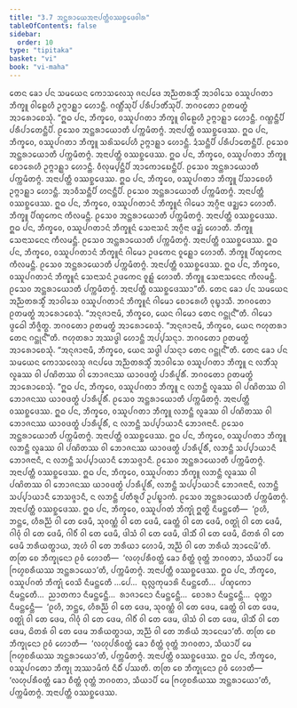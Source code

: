 ```yaml
---
title: "3.7 ᩋᨶ᩠ᨲᩁᩣᨿᩮᩋᨶᩣᨸᨲ᩠ᨲᩥᩅᩔᨧ᩠ᨨᩮᨴᩅᩤᩁ"
tableOfContents: false
sidebar:
  order: 10
type: "tipitaka"
basket: "vi"
book: "vi-maha"
---
```



<DynamicBreadcrumb />

<Division number="200" book="vi-maha">

<Paragraph number="876" book="vi-maha">
ᨲᩮᨶ ᨡᩮᩣ ᨸᨶ ᩈᨾᨿᩮᨶ ᨠᩮᩣᩈᩃᩮᩈᩩ ᨩᨶᨸᨴᩮ ᩋᨬ᩠ᨬᨲᩁᩈ᩠ᨾᩥᩴ ᩋᩣᩅᩤᩈᩮ ᩅᩔᩪᨸᨣᨲᩣ ᨽᩥᨠ᩠ᨡᩪ ᩅᩤᩊᩮᩉᩥ ᩏᨻ᩠ᨻᩣᩊ᩠ᩉᩣ ᩉᩮᩣᨶ᩠ᨲᩥ. ᨣᨱ᩠ᩉᩥᩴᩈᩩᨸᩥ ᨸᩁᩥᨸᩣᨲᩥᩴᩈᩩᨸᩥ. ᨽᨣᩅᨲᩮᩣ ᩑᨲᨾᨲ᩠ᨳᩴ ᩋᩣᩁᩮᩣᨧᩮᩈᩩᩴ.
</Paragraph>

<Paragraph number="877" book="vi-maha">
“ᩍᨵ ᨸᨶ, ᨽᩥᨠ᩠ᨡᩅᩮ, ᩅᩔᩪᨸᨣᨲᩣ ᨽᩥᨠ᩠ᨡᩪ ᩅᩤᩊᩮᩉᩥ ᩏᨻ᩠ᨻᩣᩊ᩠ᩉᩣ ᩉᩮᩣᨶ᩠ᨲᩥ. ᨣᨱ᩠ᩉᨶ᩠ᨲᩥᨸᩥ ᨸᩁᩥᨸᩣᨲᩮᨶ᩠ᨲᩥᨸᩥ. ᩑᩈᩮᩅ ᩋᨶ᩠ᨲᩁᩣᨿᩮᩣᨲᩥ ᨸᨠ᩠ᨠᨾᩥᨲᨻ᩠ᨻᩴ. ᩋᨶᩣᨸᨲ᩠ᨲᩥ ᩅᩔᨧ᩠ᨨᩮᨴᩔ.
</Paragraph>

<Paragraph number="878" book="vi-maha">
ᩍᨵ ᨸᨶ, ᨽᩥᨠ᩠ᨡᩅᩮ, ᩅᩔᩪᨸᨣᨲᩣ ᨽᩥᨠ᩠ᨡᩪ ᩈᩁᩦᩈᨸᩮᩉᩥ ᩏᨻ᩠ᨻᩣᩊ᩠ᩉᩣ ᩉᩮᩣᨶ᩠ᨲᩥ. ᨯᩴᩈᨶ᩠ᨲᩥᨸᩥ ᨸᩁᩥᨸᩣᨲᩮᨶ᩠ᨲᩥᨸᩥ. ᩑᩈᩮᩅ ᩋᨶ᩠ᨲᩁᩣᨿᩮᩣᨲᩥ ᨸᨠ᩠ᨠᨾᩥᨲᨻ᩠ᨻᩴ. ᩋᨶᩣᨸᨲ᩠ᨲᩥ ᩅᩔᨧ᩠ᨨᩮᨴᩔ.
</Paragraph>

<Paragraph number="879" book="vi-maha">
ᩍᨵ ᨸᨶ, ᨽᩥᨠ᩠ᨡᩅᩮ, ᩅᩔᩪᨸᨣᨲᩣ ᨽᩥᨠ᩠ᨡᩪ ᨧᩮᩣᩁᩮᩉᩥ ᩏᨻ᩠ᨻᩣᩊ᩠ᩉᩣ ᩉᩮᩣᨶ᩠ᨲᩥ. ᩅᩥᩃᩩᨾ᩠ᨸᨶ᩠ᨲᩥᨸᩥ ᩋᩣᨠᩮᩣᨭᩮᨶ᩠ᨲᩥᨸᩥ. ᩑᩈᩮᩅ ᩋᨶ᩠ᨲᩁᩣᨿᩮᩣᨲᩥ ᨸᨠ᩠ᨠᨾᩥᨲᨻ᩠ᨻᩴ. ᩋᨶᩣᨸᨲ᩠ᨲᩥ ᩅᩔᨧ᩠ᨨᩮᨴᩔ.
</Paragraph>

<Paragraph number="880" book="vi-maha">
ᩍᨵ ᨸᨶ, ᨽᩥᨠ᩠ᨡᩅᩮ, ᩅᩔᩪᨸᨣᨲᩣ ᨽᩥᨠ᩠ᨡᩪ ᨸᩥᩈᩣᨧᩮᩉᩥ ᩏᨻ᩠ᨻᩣᩊ᩠ᩉᩣ ᩉᩮᩣᨶ᩠ᨲᩥ. ᩋᩣᩅᩥᩈᨶ᩠ᨲᩥᨸᩥ ᩉᨶᨶ᩠ᨲᩥᨸᩥ. ᩑᩈᩮᩅ ᩋᨶ᩠ᨲᩁᩣᨿᩮᩣᨲᩥ ᨸᨠ᩠ᨠᨾᩥᨲᨻ᩠ᨻᩴ. ᩋᨶᩣᨸᨲ᩠ᨲᩥ ᩅᩔᨧ᩠ᨨᩮᨴᩔ.
</Paragraph>

<Paragraph number="881" book="vi-maha">
ᩍᨵ ᨸᨶ, ᨽᩥᨠ᩠ᨡᩅᩮ, ᩅᩔᩪᨸᨣᨲᩣᨶᩴ ᨽᩥᨠ᩠ᨡᩪᨶᩴ ᨣᩤᨾᩮᩣ ᩋᨣ᩠ᨣᩥᨶᩣ ᨴᨯ᩠ᨰᩮᩣ ᩉᩮᩣᨲᩥ. ᨽᩥᨠ᩠ᨡᩪ ᨸᩥᨱ᩠ᨯᨠᩮᨶ ᨠᩥᩃᨾᨶ᩠ᨲᩥ. ᩑᩈᩮᩅ ᩋᨶ᩠ᨲᩁᩣᨿᩮᩣᨲᩥ ᨸᨠ᩠ᨠᨾᩥᨲᨻ᩠ᨻᩴ. ᩋᨶᩣᨸᨲ᩠ᨲᩥ ᩅᩔᨧ᩠ᨨᩮᨴᩔ.
</Paragraph>

<Paragraph number="882" book="vi-maha">
ᩍᨵ ᨸᨶ, ᨽᩥᨠ᩠ᨡᩅᩮ, ᩅᩔᩪᨸᨣᨲᩣᨶᩴ ᨽᩥᨠ᩠ᨡᩪᨶᩴ ᩈᩮᨶᩣᩈᨶᩴ ᩋᨣ᩠ᨣᩥᨶᩣ ᨴᨯ᩠ᨰᩴ ᩉᩮᩣᨲᩥ. ᨽᩥᨠ᩠ᨡᩪ ᩈᩮᨶᩣᩈᨶᩮᨶ ᨠᩥᩃᨾᨶ᩠ᨲᩥ. ᩑᩈᩮᩅ ᩋᨶ᩠ᨲᩁᩣᨿᩮᩣᨲᩥ ᨸᨠ᩠ᨠᨾᩥᨲᨻ᩠ᨻᩴ. ᩋᨶᩣᨸᨲ᩠ᨲᩥ ᩅᩔᨧ᩠ᨨᩮᨴᩔ.
</Paragraph>

<Paragraph number="883" book="vi-maha">
ᩍᨵ ᨸᨶ, ᨽᩥᨠ᩠ᨡᩅᩮ, ᩅᩔᩪᨸᨣᨲᩣᨶᩴ ᨽᩥᨠ᩠ᨡᩪᨶᩴ ᨣᩤᨾᩮᩣ ᩏᨴᨠᩮᨶ ᩅᩪᩊ᩠ᩉᩮᩣ ᩉᩮᩣᨲᩥ. ᨽᩥᨠ᩠ᨡᩪ ᨸᩥᨱ᩠ᨯᨠᩮᨶ ᨠᩥᩃᨾᨶ᩠ᨲᩥ. ᩑᩈᩮᩅ ᩋᨶ᩠ᨲᩁᩣᨿᩮᩣᨲᩥ ᨸᨠ᩠ᨠᨾᩥᨲᨻ᩠ᨻᩴ. ᩋᨶᩣᨸᨲ᩠ᨲᩥ ᩅᩔᨧ᩠ᨨᩮᨴᩔ.
</Paragraph>

<Paragraph number="884" book="vi-maha">
ᩍᨵ ᨸᨶ, ᨽᩥᨠ᩠ᨡᩅᩮ, ᩅᩔᩪᨸᨣᨲᩣᨶᩴ ᨽᩥᨠ᩠ᨡᩪᨶᩴ ᩈᩮᨶᩣᩈᨶᩴ ᩏᨴᨠᩮᨶ ᩅᩪᩊ᩠ᩉᩴ ᩉᩮᩣᨲᩥ. ᨽᩥᨠ᩠ᨡᩪ ᩈᩮᨶᩣᩈᨶᩮᨶ ᨠᩥᩃᨾᨶ᩠ᨲᩥ. ᩑᩈᩮᩅ ᩋᨶ᩠ᨲᩁᩣᨿᩮᩣᨲᩥ ᨸᨠ᩠ᨠᨾᩥᨲᨻ᩠ᨻᩴ. ᩋᨶᩣᨸᨲ᩠ᨲᩥ ᩅᩔᨧ᩠ᨨᩮᨴᩔᩣ”ᨲᩥ.
</Paragraph>

</Division>
<Division number="201" book="vi-maha">

<Paragraph number="885" book="vi-maha">
ᨲᩮᨶ ᨡᩮᩣ ᨸᨶ ᩈᨾᨿᩮᨶ ᩋᨬ᩠ᨬᨲᩁᩈ᩠ᨾᩥᩴ ᩋᩣᩅᩤᩈᩮ ᩅᩔᩪᨸᨣᨲᩣᨶᩴ ᨽᩥᨠ᩠ᨡᩪᨶᩴ ᨣᩤᨾᩮᩣ ᨧᩮᩣᩁᩮᩉᩥ ᩅᩩᨭ᩠ᨮᩣᩈᩥ. ᨽᨣᩅᨲᩮᩣ ᩑᨲᨾᨲ᩠ᨳᩴ ᩋᩣᩁᩮᩣᨧᩮᩈᩩᩴ. “ᩋᨶᩩᨩᩣᨶᩣᨾᩥ, ᨽᩥᨠ᩠ᨡᩅᩮ, ᨿᩮᨶ ᨣᩤᨾᩮᩣ ᨲᩮᨶ ᨣᨶ᩠ᨲᩩᨶ᩺”ᨲᩥ.
</Paragraph>

<Paragraph number="886" book="vi-maha">
ᨣᩤᨾᩮᩣ ᨴ᩠ᩅᩮᨵᩤ ᨽᩥᨩ᩠ᨩᩥᨲ᩠ᨳ. ᨽᨣᩅᨲᩮᩣ ᩑᨲᨾᨲ᩠ᨳᩴ ᩋᩣᩁᩮᩣᨧᩮᩈᩩᩴ. “ᩋᨶᩩᨩᩣᨶᩣᨾᩥ, ᨽᩥᨠ᩠ᨡᩅᩮ, ᨿᩮᨶ ᨻᩉᩩᨲᩁᩣ ᨲᩮᨶ ᨣᨶ᩠ᨲᩩᨶ᩺”ᨲᩥ.
</Paragraph>

<Paragraph number="887" book="vi-maha">
ᨻᩉᩩᨲᩁᩣ ᩋᩔᨴ᩠ᨵᩤ ᩉᩮᩣᨶ᩠ᨲᩥ ᩋᨸ᩠ᨸᩈᨶ᩠ᨶᩣ. ᨽᨣᩅᨲᩮᩣ ᩑᨲᨾᨲ᩠ᨳᩴ ᩋᩣᩁᩮᩣᨧᩮᩈᩩᩴ. “ᩋᨶᩩᨩᩣᨶᩣᨾᩥ, ᨽᩥᨠ᩠ᨡᩅᩮ, ᨿᩮᨶ ᩈᨴ᩠ᨵᩤ ᨸᩈᨶ᩠ᨶᩣ ᨲᩮᨶ ᨣᨶ᩠ᨲᩩᨶ᩺”ᨲᩥ.
</Paragraph>

<Paragraph number="888" book="vi-maha">
ᨲᩮᨶ ᨡᩮᩣ ᨸᨶ ᩈᨾᨿᩮᨶ ᨠᩮᩣᩈᩃᩮᩈᩩ ᨩᨶᨸᨴᩮ ᩋᨬ᩠ᨬᨲᩁᩈ᩠ᨾᩥᩴ ᩋᩣᩅᩤᩈᩮ ᩅᩔᩪᨸᨣᨲᩣ ᨽᩥᨠ᩠ᨡᩪ ᨶ ᩃᨽᩥᩴᩈᩩ ᩃᩪᨡᩔ ᩅᩤ ᨸᨱᩦᨲᩔ ᩅᩤ ᨽᩮᩣᨩᨶᩔ ᨿᩣᩅᨴᨲ᩠ᨳᩴ ᨸᩣᩁᩥᨸᩪᩁᩥᩴ. ᨽᨣᩅᨲᩮᩣ ᩑᨲᨾᨲ᩠ᨳᩴ ᩋᩣᩁᩮᩣᨧᩮᩈᩩᩴ.
</Paragraph>

<Paragraph number="889" book="vi-maha">
“ᩍᨵ ᨸᨶ, ᨽᩥᨠ᩠ᨡᩅᩮ, ᩅᩔᩪᨸᨣᨲᩣ ᨽᩥᨠ᩠ᨡᩪ ᨶ ᩃᨽᨶ᩠ᨲᩥ ᩃᩪᨡᩔ ᩅᩤ ᨸᨱᩦᨲᩔ ᩅᩤ ᨽᩮᩣᨩᨶᩔ ᨿᩣᩅᨴᨲ᩠ᨳᩴ ᨸᩣᩁᩥᨸᩪᩁᩥᩴ. ᩑᩈᩮᩅ ᩋᨶ᩠ᨲᩁᩣᨿᩮᩣᨲᩥ ᨸᨠ᩠ᨠᨾᩥᨲᨻ᩠ᨻᩴ. ᩋᨶᩣᨸᨲ᩠ᨲᩥ ᩅᩔᨧ᩠ᨨᩮᨴᩔ.
</Paragraph>

<Paragraph number="890" book="vi-maha">
ᩍᨵ ᨸᨶ, ᨽᩥᨠ᩠ᨡᩅᩮ, ᩅᩔᩪᨸᨣᨲᩣ ᨽᩥᨠ᩠ᨡᩪ ᩃᨽᨶ᩠ᨲᩥ ᩃᩪᨡᩔ ᩅᩤ ᨸᨱᩦᨲᩔ ᩅᩤ ᨽᩮᩣᨩᨶᩔ ᨿᩣᩅᨴᨲ᩠ᨳᩴ ᨸᩣᩁᩥᨸᩪᩁᩥᩴ, ᨶ ᩃᨽᨶ᩠ᨲᩥ ᩈᨸ᩠ᨸᩣᨿᩣᨶᩥ ᨽᩮᩣᨩᨶᩣᨶᩥ. ᩑᩈᩮᩅ ᩋᨶ᩠ᨲᩁᩣᨿᩮᩣᨲᩥ ᨸᨠ᩠ᨠᨾᩥᨲᨻ᩠ᨻᩴ. ᩋᨶᩣᨸᨲ᩠ᨲᩥ ᩅᩔᨧ᩠ᨨᩮᨴᩔ.
</Paragraph>

<Paragraph number="891" book="vi-maha">
ᩍᨵ ᨸᨶ, ᨽᩥᨠ᩠ᨡᩅᩮ, ᩅᩔᩪᨸᨣᨲᩣ ᨽᩥᨠ᩠ᨡᩪ ᩃᨽᨶ᩠ᨲᩥ ᩃᩪᨡᩔ ᩅᩤ ᨸᨱᩦᨲᩔ ᩅᩤ ᨽᩮᩣᨩᨶᩔ ᨿᩣᩅᨴᨲ᩠ᨳᩴ ᨸᩣᩁᩥᨸᩪᩁᩥᩴ, ᩃᨽᨶ᩠ᨲᩥ ᩈᨸ᩠ᨸᩣᨿᩣᨶᩥ ᨽᩮᩣᨩᨶᩣᨶᩥ, ᨶ ᩃᨽᨶ᩠ᨲᩥ ᩈᨸ᩠ᨸᩣᨿᩣᨶᩥ ᨽᩮᩈᨩ᩠ᨩᩣᨶᩥ. ᩑᩈᩮᩅ ᩋᨶ᩠ᨲᩁᩣᨿᩮᩣᨲᩥ ᨸᨠ᩠ᨠᨾᩥᨲᨻ᩠ᨻᩴ. ᩋᨶᩣᨸᨲ᩠ᨲᩥ ᩅᩔᨧ᩠ᨨᩮᨴᩔ.
</Paragraph>

<Paragraph number="892" book="vi-maha">
ᩍᨵ ᨸᨶ, ᨽᩥᨠ᩠ᨡᩅᩮ, ᩅᩔᩪᨸᨣᨲᩣ ᨽᩥᨠ᩠ᨡᩪ ᩃᨽᨶ᩠ᨲᩥ ᩃᩪᨡᩔ ᩅᩤ ᨸᨱᩦᨲᩔ ᩅᩤ ᨽᩮᩣᨩᨶᩔ ᨿᩣᩅᨴᨲ᩠ᨳᩴ ᨸᩣᩁᩥᨸᩪᩁᩥᩴ, ᩃᨽᨶ᩠ᨲᩥ ᩈᨸ᩠ᨸᩣᨿᩣᨶᩥ ᨽᩮᩣᨩᨶᩣᨶᩥ, ᩃᨽᨶ᩠ᨲᩥ ᩈᨸ᩠ᨸᩣᨿᩣᨶᩥ ᨽᩮᩈᨩ᩠ᨩᩣᨶᩥ, ᨶ ᩃᨽᨶ᩠ᨲᩥ ᨸᨲᩥᩁᩪᨸᩴ ᩏᨸᨭ᩠ᨮᩣᨠᩴ. ᩑᩈᩮᩅ ᩋᨶ᩠ᨲᩁᩣᨿᩮᩣᨲᩥ ᨸᨠ᩠ᨠᨾᩥᨲᨻ᩠ᨻᩴ. ᩋᨶᩣᨸᨲ᩠ᨲᩥ ᩅᩔᨧ᩠ᨨᩮᨴᩔ.
</Paragraph>

<Paragraph number="893" book="vi-maha">
ᩍᨵ ᨸᨶ, ᨽᩥᨠ᩠ᨡᩅᩮ, ᩅᩔᩪᨸᨣᨲᩴ ᨽᩥᨠ᩠ᨡᩩᩴ ᩍᨲ᩠ᨳᩦ ᨶᩥᨾᨶ᩠ᨲᩮᨲᩥ—  ‘ᩑᩉᩥ, ᨽᨶ᩠ᨲᩮ, ᩉᩥᩁᨬ᩠ᨬᩴ ᩅᩤ ᨲᩮ ᨴᩮᨾᩥ, ᩈᩩᩅᨱ᩠ᨱᩴ ᩅᩤ ᨲᩮ ᨴᩮᨾᩥ, ᨡᩮᨲ᩠ᨲᩴ ᩅᩤ ᨲᩮ ᨴᩮᨾᩥ, ᩅᨲ᩠ᨳᩩᩴ ᩅᩤ ᨲᩮ ᨴᩮᨾᩥ, ᨣᩤᩅᩩᩴ ᩅᩤ ᨲᩮ ᨴᩮᨾᩥ, ᨣᩤᩅᩥᩴ ᩅᩤ ᨲᩮ ᨴᩮᨾᩥ, ᨴᩤᩈᩴ ᩅᩤ ᨲᩮ ᨴᩮᨾᩥ, ᨴᩤᩈᩥᩴ ᩅᩤ ᨲᩮ ᨴᩮᨾᩥ, ᨵᩦᨲᩁᩴ ᩅᩤ ᨲᩮ ᨴᩮᨾᩥ ᨽᩁᩥᨿᨲ᩠ᨳᩣᨿ, ᩋᩉᩴ ᩅᩤ ᨲᩮ ᨽᩁᩥᨿᩣ ᩉᩮᩣᨾᩥ, ᩋᨬ᩠ᨬᩴ ᩅᩤ ᨲᩮ ᨽᩁᩥᨿᩴ ᩋᩣᨶᩮᨾᩦ’ᨲᩥ. ᨲᨲᩕ ᨧᩮ ᨽᩥᨠ᩠ᨡᩩᨶᩮᩣ ᩑᩅᩴ ᩉᩮᩣᨲᩥ—  ‘ᩃᩉᩩᨸᩁᩥᩅᨲ᩠ᨲᩴ ᨡᩮᩣ ᨧᩥᨲ᩠ᨲᩴ ᩅᩩᨲ᩠ᨲᩴ ᨽᨣᩅᨲᩣ, ᩈᩥᨿᩣᨸᩥ ᨾᩮ ᨻᩕᩉ᩠ᨾᨧᩁᩥᨿᩔ ᩋᨶ᩠ᨲᩁᩣᨿᩮᩣ’ᨲᩥ, ᨸᨠ᩠ᨠᨾᩥᨲᨻ᩠ᨻᩴ. ᩋᨶᩣᨸᨲ᩠ᨲᩥ ᩅᩔᨧ᩠ᨨᩮᨴᩔ.
</Paragraph>

<Paragraph number="894" book="vi-maha">
ᩍᨵ ᨸᨶ, ᨽᩥᨠ᩠ᨡᩅᩮ, ᩅᩔᩪᨸᨣᨲᩴ ᨽᩥᨠ᩠ᨡᩩᩴ ᩅᩮᩈᩦ ᨶᩥᨾᨶ᩠ᨲᩮᨲᩥ …ᨸᩮ…  ᨳᩩᩃᩖᨠᩩᨾᩣᩁᩦ ᨶᩥᨾᨶ᩠ᨲᩮᨲᩥ…  ᨸᨱ᩠ᨯᨠᩮᩣ ᨶᩥᨾᨶ᩠ᨲᩮᨲᩥ…  ᨬᩣᨲᨠᩣ ᨶᩥᨾᨶ᩠ᨲᩮᨶ᩠ᨲᩥ…  ᩁᩣᨩᩣᨶᩮᩣ ᨶᩥᨾᨶ᩠ᨲᩮᨶ᩠ᨲᩥ…  ᨧᩮᩣᩁᩣ ᨶᩥᨾᨶ᩠ᨲᩮᨶ᩠ᨲᩥ…  ᨵᩩᨲ᩠ᨲᩣ ᨶᩥᨾᨶ᩠ᨲᩮᨶ᩠ᨲᩥ—  ‘ᩑᩉᩥ, ᨽᨶ᩠ᨲᩮ, ᩉᩥᩁᨬ᩠ᨬᩴ ᩅᩤ ᨲᩮ ᨴᩮᨾ, ᩈᩩᩅᨱ᩠ᨱᩴ ᩅᩤ ᨲᩮ ᨴᩮᨾ, ᨡᩮᨲ᩠ᨲᩴ ᩅᩤ ᨲᩮ ᨴᩮᨾ, ᩅᨲ᩠ᨳᩩᩴ ᩅᩤ ᨲᩮ ᨴᩮᨾ, ᨣᩤᩅᩩᩴ ᩅᩤ ᨲᩮ ᨴᩮᨾ, ᨣᩤᩅᩥᩴ ᩅᩤ ᨲᩮ ᨴᩮᨾ, ᨴᩤᩈᩴ ᩅᩤ ᨲᩮ ᨴᩮᨾ, ᨴᩤᩈᩥᩴ ᩅᩤ ᨲᩮ ᨴᩮᨾ, ᨵᩦᨲᩁᩴ ᩅᩤ ᨲᩮ ᨴᩮᨾ ᨽᩁᩥᨿᨲ᩠ᨳᩣᨿ, ᩋᨬ᩠ᨬᩴ ᩅᩤ ᨲᩮ ᨽᩁᩥᨿᩴ ᩋᩣᨶᩮᨾᩣ’ᨲᩥ. ᨲᨲᩕ ᨧᩮ ᨽᩥᨠ᩠ᨡᩩᨶᩮᩣ ᩑᩅᩴ ᩉᩮᩣᨲᩥ—  ‘ᩃᩉᩩᨸᩁᩥᩅᨲ᩠ᨲᩴ ᨡᩮᩣ ᨧᩥᨲ᩠ᨲᩴ ᩅᩩᨲ᩠ᨲᩴ ᨽᨣᩅᨲᩣ, ᩈᩥᨿᩣᨸᩥ ᨾᩮ ᨻᩕᩉ᩠ᨾᨧᩁᩥᨿᩔ ᩋᨶ᩠ᨲᩁᩣᨿᩮᩣ’ᨲᩥ, ᨸᨠ᩠ᨠᨾᩥᨲᨻ᩠ᨻᩴ. ᩋᨶᩣᨸᨲ᩠ᨲᩥ ᩅᩔᨧ᩠ᨨᩮᨴᩔ.
</Paragraph>

<Paragraph number="895" book="vi-maha">
ᩍᨵ ᨸᨶ, ᨽᩥᨠ᩠ᨡᩅᩮ, ᩅᩔᩪᨸᨣᨲᩮᩣ ᨽᩥᨠ᩠ᨡᩩ ᩋᩔᩣᨾᩥᨠᩴ ᨶᩥᨵᩥᩴ ᨸᩔᨲᩥ. ᨲᨲᩕ ᨧᩮ ᨽᩥᨠ᩠ᨡᩩᨶᩮᩣ ᩑᩅᩴ ᩉᩮᩣᨲᩥ—  ‘ᩃᩉᩩᨸᩁᩥᩅᨲ᩠ᨲᩴ ᨡᩮᩣ ᨧᩥᨲ᩠ᨲᩴ ᩅᩩᨲ᩠ᨲᩴ ᨽᨣᩅᨲᩣ, ᩈᩥᨿᩣᨸᩥ ᨾᩮ ᨻᩕᩉ᩠ᨾᨧᩁᩥᨿᩔ ᩋᨶ᩠ᨲᩁᩣᨿᩮᩣ’ᨲᩥ, ᨸᨠ᩠ᨠᨾᩥᨲᨻ᩠ᨻᩴ. ᩋᨶᩣᨸᨲ᩠ᨲᩥ ᩅᩔᨧ᩠ᨨᩮᨴᩔ.
</Paragraph>
</Division>